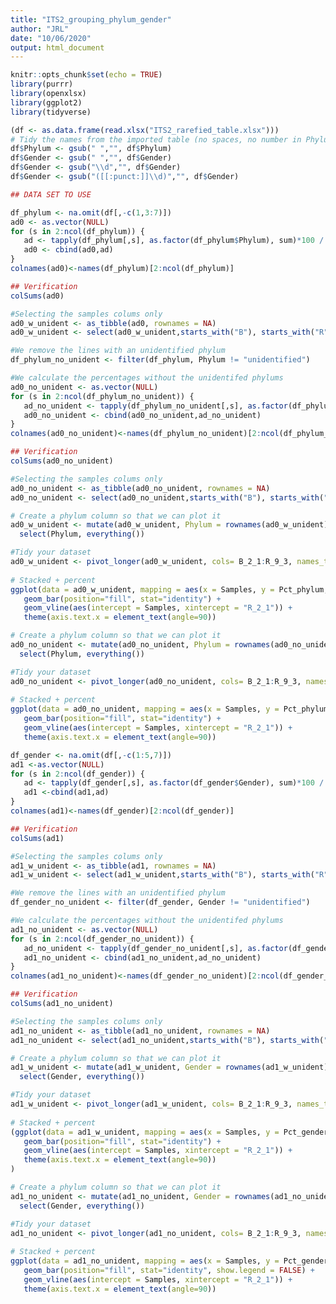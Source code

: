 ```yaml
---
title: "ITS2_grouping_phylum_gender"
author: "JRL"
date: "10/06/2020"
output: html_document
---
```


```r
knitr::opts_chunk$set(echo = TRUE)
library(purrr)
library(openxlsx)
library(ggplot2)
library(tidyverse)
```


```r

(df <- as.data.frame(read.xlsx("ITS2_rarefied_table.xlsx")))
# Tidy the names from the imported table (no spaces, no number in Phylum and Gender columns)
df$Phylum <- gsub(" ","", df$Phylum)
df$Gender <- gsub(" ","", df$Gender)
df$Gender <- gsub("\\d","", df$Gender)
df$Gender <- gsub("([[:punct:]]\\d)","", df$Gender)

## DATA SET TO USE

df_phylum <- na.omit(df[,-c(1,3:7)])
ad0 <- as.vector(NULL)
for (s in 2:ncol(df_phylum)) {
   ad <- tapply(df_phylum[,s], as.factor(df_phylum$Phylum), sum)*100 / sum(df_phylum[,s])
   ad0 <- cbind(ad0,ad)
}
colnames(ad0)<-names(df_phylum)[2:ncol(df_phylum)]

## Verification
colSums(ad0)

#Selecting the samples colums only
ad0_w_unident <- as_tibble(ad0, rownames = NA)
ad0_w_unident <- select(ad0_w_unident,starts_with("B"), starts_with("R"))
```

```r

#We remove the lines with an unidentified phylum
df_phylum_no_unident <- filter(df_phylum, Phylum != "unidentified")

#We calculate the percentages without the unidentifed phylums
ad0_no_unident <- as.vector(NULL)
for (s in 2:ncol(df_phylum_no_unident)) {
   ad_no_unident <- tapply(df_phylum_no_unident[,s], as.factor(df_phylum_no_unident$Phylum), sum)*100 / sum(df_phylum_no_unident[,s])
   ad0_no_unident <- cbind(ad0_no_unident,ad_no_unident)
}
colnames(ad0_no_unident)<-names(df_phylum_no_unident)[2:ncol(df_phylum_no_unident)]

## Verification
colSums(ad0_no_unident)

#Selecting the samples colums only
ad0_no_unident <- as_tibble(ad0_no_unident, rownames = NA)
ad0_no_unident <- select(ad0_no_unident,starts_with("B"), starts_with("R"))

```


```r

# Create a phylum column so that we can plot it
ad0_w_unident <- mutate(ad0_w_unident, Phylum = rownames(ad0_w_unident)) %>% 
  select(Phylum, everything())

#Tidy your dataset 
ad0_w_unident <- pivot_longer(ad0_w_unident, cols= B_2_1:R_9_3, names_to = "Samples", values_to = "Pct_phylum")
 
# Stacked + percent
ggplot(data = ad0_w_unident, mapping = aes(x = Samples, y = Pct_phylum, fill=Phylum )) + 
   geom_bar(position="fill", stat="identity") +
   geom_vline(aes(intercept = Samples, xintercept = "R_2_1")) +
   theme(axis.text.x = element_text(angle=90))
```
```r

# Create a phylum column so that we can plot it
ad0_no_unident <- mutate(ad0_no_unident, Phylum = rownames(ad0_no_unident)) %>% 
  select(Phylum, everything())

#Tidy your dataset 
ad0_no_unident <- pivot_longer(ad0_no_unident, cols= B_2_1:R_9_3, names_to = "Samples", values_to = "Pct_phylum")
 
# Stacked + percent
ggplot(data = ad0_no_unident, mapping = aes(x = Samples, y = Pct_phylum, fill=Phylum )) + 
   geom_bar(position="fill", stat="identity") +
   geom_vline(aes(intercept = Samples, xintercept = "R_2_1")) +
   theme(axis.text.x = element_text(angle=90))

```


```r

df_gender <- na.omit(df[,-c(1:5,7)])
ad1 <-as.vector(NULL)
for (s in 2:ncol(df_gender)) {
   ad <- tapply(df_gender[,s], as.factor(df_gender$Gender), sum)*100 / sum(df_gender[,s])
   ad1 <-cbind(ad1,ad)
}
colnames(ad1)<-names(df_gender)[2:ncol(df_gender)]

## Verification
colSums(ad1)

#Selecting the samples colums only
ad1_w_unident <- as_tibble(ad1, rownames = NA)
ad1_w_unident <- select(ad1_w_unident,starts_with("B"), starts_with("R"))

```

```r

#We remove the lines with an unidentified phylum
df_gender_no_unident <- filter(df_gender, Gender != "unidentified")

#We calculate the percentages without the unidentifed phylums
ad1_no_unident <- as.vector(NULL)
for (s in 2:ncol(df_gender_no_unident)) {
   ad_no_unident <- tapply(df_gender_no_unident[,s], as.factor(df_gender_no_unident$Gender), sum)*100 / sum(df_gender_no_unident[,s])
   ad1_no_unident <- cbind(ad1_no_unident,ad_no_unident)
}
colnames(ad1_no_unident)<-names(df_gender_no_unident)[2:ncol(df_gender_no_unident)]

## Verification
colSums(ad1_no_unident)

#Selecting the samples colums only
ad1_no_unident <- as_tibble(ad1_no_unident, rownames = NA)
ad1_no_unident <- select(ad1_no_unident,starts_with("B"), starts_with("R"))
```

```r

# Create a phylum column so that we can plot it
ad1_w_unident <- mutate(ad1_w_unident, Gender = rownames(ad1_w_unident)) %>% 
  select(Gender, everything())

#Tidy your dataset 
ad1_w_unident <- pivot_longer(ad1_w_unident, cols= B_2_1:R_9_3, names_to = "Samples", values_to = "Pct_gender")
 
# Stacked + percent
(ggplot(data = ad1_w_unident, mapping = aes(x = Samples, y = Pct_gender, fill=Gender )) + 
   geom_bar(position="fill", stat="identity") +
   geom_vline(aes(intercept = Samples, xintercept = "R_2_1")) +
   theme(axis.text.x = element_text(angle=90))
)
```

```r
# Create a phylum column so that we can plot it
ad1_no_unident <- mutate(ad1_no_unident, Gender = rownames(ad1_no_unident)) %>% 
  select(Gender, everything())

#Tidy your dataset 
ad1_no_unident <- pivot_longer(ad1_no_unident, cols= B_2_1:R_9_3, names_to = "Samples", values_to = "Pct_gender")
 
# Stacked + percent
ggplot(data = ad1_no_unident, mapping = aes(x = Samples, y = Pct_gender, fill=Gender)) + 
   geom_bar(position="fill", stat="identity", show.legend = FALSE) +
   geom_vline(aes(intercept = Samples, xintercept = "R_2_1")) +
   theme(axis.text.x = element_text(angle=90))
```

